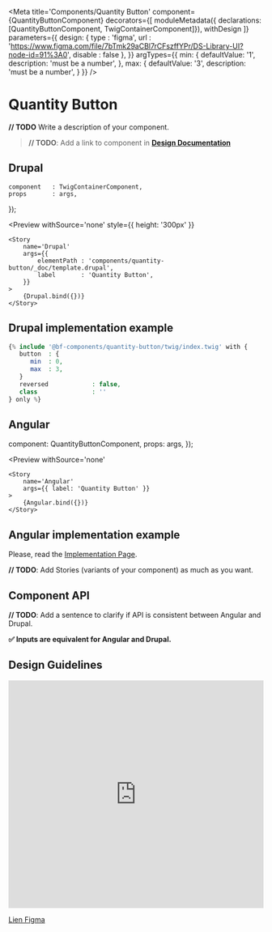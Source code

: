 
<Meta 
    title='Components/Quantity Button' 
    component={QuantityButtonComponent}
    decorators={[
        moduleMetadata({ declarations: [QuantityButtonComponent, TwigContainerComponent]}),
        withDesign
    ]}
    parameters={{
        design: {
            type    : 'figma',
            url     : 'https://www.figma.com/file/7bTmk29aCBl7rCFszffYPr/DS-Library-UI?node-id=91%3A0',
            disable : false
        },
    }}
    argTypes={{
        min: {
            defaultValue: '1',
            description: 'must be a number',
        },
        max: {
            defaultValue: '3',
            description: 'must be a number',
        }
    }}
/>

# Quantity Button

**// TODO** Write a description of your component.
> **// TODO**: Add a link to component in **[Design Documentation](https://zeroheight.com/79f1d3365/p/70ccb4--buttons)**


## Drupal

    component   : TwigContainerComponent,
    props       : args,
});

<Preview
    withSource='none'
    style={{ height: '300px' }}
>
    <Story 
        name='Drupal'
        args={{ 
            elementPath : 'components/quantity-button/_doc/template.drupal',
            label       : 'Quantity Button',
        }}
    >
        {Drupal.bind({})}
    </Story>
</Preview>


## Drupal implementation example

```php
{% include '@bf-components/quantity-button/twig/index.twig' with {
   button  : {
      min  : 0,
      max  : 3,
   }
   reversed            : false,
   class               : ''
} only %}
```


## Angular

  component: QuantityButtonComponent,
  props: args,
});

<Preview
    withSource='none'
>
    <Story 
        name='Angular' 
        args={{ label: 'Quantity Button' }}
    >
        {Angular.bind({})}
    </Story>
</Preview>

## Angular implementation example

Please, read the [Implementation Page](/?path=/docs/implementation-angular--page).


**// TODO**: Add Stories (variants of your component) as much as you want.


## Component API

**// TODO**: Add a sentence to clarify if API is consistent between Angular and Drupal.

**✅ Inputs are equivalent for Angular and Drupal.**

<Props of={QuantityButtonComponent} />


## Design Guidelines


<iframe width='100%' height='450' src='https://www.figma.com/file/7bTmk29aCBl7rCFszffYPr/DS-Library-UI?node-id=91%3A0' frameBorder='0' allowFullScreen> </iframe>

[Lien Figma](https://www.figma.com/file/7bTmk29aCBl7rCFszffYPr/DS-Library-UI?node-id=91%3A0)